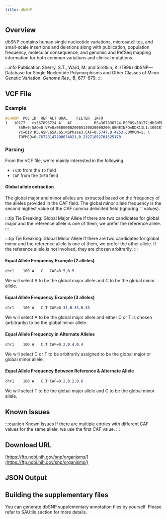 ```yaml
---
title: dbSNP
---
```



## Overview

dbSNP contains human single nucleotide variations, microsatellites, and small-scale insertions and deletions along with publication, population frequency, molecular consequence, and genomic and RefSeq mapping information for both common variations and clinical mutations.

:::info Publication
Sherry, S.T., Ward, M. and Sirotkin, K. (1999) dbSNP—Database for Single Nucleotide Polymorphisms and Other Classes of Minor Genetic Variation. *Genome Res.*, **9**, 677–679.
:::

## VCF File

### Example

```scss
#CHROM	POS	ID	REF	ALT	QUAL	FILTER	INFO
1	10177	rs367896724	A	AC	.	.	RS=367896724;RSPOS=10177;dbSNPBuildID=138; \ 
      SSR=0;SAO=0;VP=0x050000020005130026000200;GENEINFO=DDX11L1:100287102;WGT=1; \
      VC=DIV;R5;ASP;G5A;G5;KGPhase3;CAF=0.5747,0.4253;COMMON=1; \
      TOPMED=0.76728147298674821,0.23271852701325178
```

### Parsing

From the VCF file, we're mainly interested in the following:
* `rsID` from the `ID` field
* `CAF` from the `INFO` field

#### Global allele extraction

The global major and minor alleles are extracted based on the frequency of the alleles provided in the CAF field. The global minor allele frequency is the second highest value of the CAF comma delimited field (ignoring '.' values). 

:::tip Tie Breaking: Global Major Allele
If there are two candidates for global major and the reference allele is one of them, we prefer the reference allele.
:::

:::tip Tie Breaking: Global Minor Allele
If there are two candidates for global minor and the reference allele is one of them, we prefer the other allele. If the reference allele is not involved, they are chosen arbitrarily.
:::

#### Equal Allele Frequency Example (2 alleles)

```scss
chr1	100	A	C	CAF=0.5,0.5
```

We will select A to be the global major allele and C to be the global minor allele.

#### Equal Allele Frequency Example (3 alleles)

```scss
chr1	100	A	C,T	CAF=0.33,0.33,0.33
```

We will select A to be the global major allele and either C or T is chosen (arbitrarily) to be the global minor allele.

#### Equal Allele Frequency in Alternate Alleles

```scss
chr1	100	A	C,T	CAF=0.2,0.4,0.4
```

We will select C or T to be arbitrarily assigned to be the global major or global minor allele.

#### Equal Allele Frequency Between Reference & Alternate Allele

```scss
chr1	100	A	C,T	CAF=0.2,0.2,0.6
```

We will select T to be the global major allele and C to be the global minor allele.

## Known Issues

:::caution Known Issues
If there are multiple entries with different CAF values for the same allele, we use the first CAF value.
:::

## Download URL

[https://ftp.ncbi.nih.gov/snp/organisms/](https://ftp.ncbi.nih.gov/snp/organisms/)

## JSON Output

<JSON />

## Building the supplementary files
You can generate dbSNP supplementary annotation files by yourself. Please refer to SAUtils section for more details.
